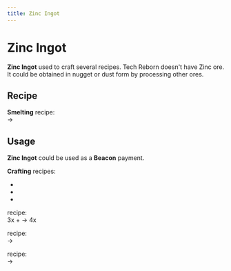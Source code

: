 ```yaml
---
title: Zinc Ingot
---
```


<ItemImage file="zinc_ingot" alt="Ingots" size="200" />

# Zinc Ingot

**Zinc Ingot** used to craft several recipes. Tech Reborn doesn't have Zinc ore. It could be obtained in nugget or dust form by processing other ores.

## Recipe

<CraftingTable recipe="input techreborn:zinc_nugget techreborn:zinc_nugget techreborn:zinc_nugget input techreborn:zinc_nugget techreborn:zinc_nugget techreborn:zinc_nugget input techreborn:zinc_nugget techreborn:zinc_nugget techreborn:zinc_nugget output techreborn:zinc_ingot"/>
<CraftingTable recipe="input air air air input air techreborn:zinc_storage_block air input air air air output techreborn:zinc_ingot,9"/>

**Smelting** recipe:  
<McItem slug="techreborn:zinc_dust" inline={true}/> &rarr; <McItem slug="techreborn:zinc_ingot" inline={true}/>

## Usage

**Zinc Ingot** could be used as a **Beacon** payment.

**Crafting** recipes:

- <McItem slug="techreborn:zinc_storage_block" inline={true}/>
- <McItem slug="techreborn:zinc_nugget" inline={true}/>
- <McItem slug="techreborn:mixed_metal_ingot" inline={true}/>

<McItem slug="techreborn:alloy_smelter" inline={true}/> recipe:  
3x <McItem slug="minecraft:copper_ingot" inline={true}/> + <McItem slug="techreborn:zinc_ingot" inline={true}/> &rarr; 4x <McItem slug="techreborn:brass_ingot" inline={true}/>

<McItem slug="techreborn:grinder" inline={true}/> recipe:  
<McItem slug="techreborn:zinc_ingot" inline={true}/> &rarr; <McItem slug="techreborn:zinc_dust" inline={true}/>

<McItem slug="techreborn:compressor" inline={true}/> recipe:  
<McItem slug="techreborn:zinc_ingot" inline={true}/> &rarr; <McItem slug="techreborn:zinc_plate" inline={true}/>